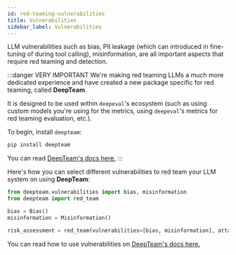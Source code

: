 ```yaml
---
id: red-teaming-vulnerabilities
title: Vulnerabilities
sidebar_label: Vulnerabilities
---
```


<head>
  <link
    rel="canonical"
    href="https://trydeepteam.com/docs/red-teaming-vulnerabilities"
  />
</head>

LLM vulnerabilities such as bias, PII leakage (which can introduced in fine-tuning of during tool calling), misinformation, are all important aspects that require red teaming and detection.

:::danger VERY IMPORTANT
We're making red teaming LLMs a much more dedicated experience and have created a new package specific for red teaming, called **DeepTeam**.

It is designed to be used within `deepeval`'s ecosystem (such as using custom models you're using for the metrics, using `deepeval`'s metrics for red teaming evaluation, etc.).

To begin, install `deepteam`:

```bash
pip install deepteam
```

You can read [DeepTeam's docs here.](https://trydeepteam.com/docs/red-teaming-vulnerabilities)
:::

Here's how you can select different vulnerabilities to red team your LLM system on using **DeepTeam**:

```python
from deepteam.vulnerabilities import bias, misinformation
from deepteam import red_team

bias = Bias()
misinformation = Misinformation()

risk_assessment = red_team(vulnerabilities=[bias, misinformation], attacks=..., model_callback=...)
```

You can read how to use vulnerabilities on [DeepTeam's docs here.](https://trydeepteam.com/docs/red-teaming-vulnerabilities)
